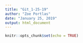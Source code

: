 ```yaml
---
title: "Git_1-25-19"
author: "Zoe Portlas"
date: "January 25, 2019"
output: html_document
---
```


```r
knitr::opts_chunk$set(echo = TRUE)
```

